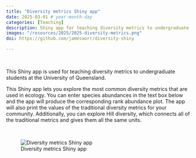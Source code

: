 ```yaml
---
title: "Diversity metrics Shiny app"
date: 2025-03-01 # year-month-day
categories: [Teaching]
description: Shiny app for teaching diversity metrics to undergraduate students
images: "/resources/2025/2025-diversity-metrics.png"
doi: https://github.com/jamesaorr/diversity-shiny

---
```


<br>

This Shiny app is used for teaching diversity metrics to undergraduate students at the University of Queensland.

This Shiny app lets you explore the most common diversity metrics that are used in ecology. You can enter species abundances in the text box below and the app will produce the corresponding rank abundance plot. The app will also print the values of the traditional diversity metrics for your community. Additionally, you can explore Hill diversity, which connects all of the traditional metrics and gives them all the same units.

<br>

![Diversity metrics Shiny app](/resources/2025/2025-diversity-metrics.png)
